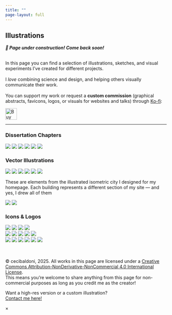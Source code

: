 ```yaml
---
title: ""
page-layout: full
---
```


## Illustrations

***📢  Page under construction! Come back soon! ***
<br><br>

In this page you can find a selection of illustrations, sketches, and visual experiments I've created for different projects.
<br><br>
I *love* combining science and design, and helping others visually communicate their work. 
<br><br>
You can support my work or request a **custom commission** (graphical abstracts, favicons, logos, or visuals for websites and talks) through [Ko-fi](https://ko-fi.com/cecibaldoni):

```{=html}
<a href='https://ko-fi.com/cecibaldoni' target='_blank'>
  <img height='36' style='border:0px;height:36px;' src='https://storage.ko-fi.com/cdn/kofi5.png?v=3' border='0' alt='Buy Me a Coffee at ko-fi.com' />
</a>
```
---

### Dissertation Chapters

```{=html}
<div class="modular-gallery">
  <img src="../img/illustrations/chap1.png" class="tile small">
  <img src="../img/illustrations/chap2.png" class="tile small">
  <img src="../img/illustrations/chap3.png" class="tile small">
  <img src="../img/illustrations/front-page.png" class="tile big">
  <img src="../img/illustrations/chap4.png" class="tile small">
  <img src="../img/illustrations/generaldisc.png" class="tile small">
</div>
```

### Vector Illustrations
```{=html}
<div class="modular-gallery">
  <img src="../img/illustrations/animals.png" class="tile small">
  <img src="../img/illustrations/hering-shrews.png" class="tile big">
  <img src="../img/illustrations/funkyanimals.png" class="tile small">
  <img src="../img/illustrations/lady.png" class="tile big">
  <img src="../img/illustrations/lady2.png" class="tile small">
  <img src="../img/illustrations/lady3.png" class="tile small">
</div>
```

These are elements from the illustrated isometric city I designed for my homepage.
Each building represents a different section of my site — and yes, I drew all of them

```{=html}
<div class="modular-gallery">
  <img src="../img/illustrations/city-details.png" class="tile big">
  <img src="../img/illustrations/buildings-details.png" class="tile big">
</div>
```


### Icons & Logos
```{=html}
<div class="micro-gallery">
  <img src="../img/illustrations/cognition.png" class="tile micro">
  <img src="../img/illustrations/brain.png" class="tile micro">
  <img src="../img/illustrations/microstructure.png" class="tile micro">
  <img src="../img/illustrations/cage.png" class="tile micro">
</div>

<div class="micro-gallery">
  <img src="../img/illustrations/climatechange.png" class="tile micro">
  <img src="../img/illustrations/deforestation.png" class="tile micro">
  <img src="../img/illustrations/eolic.png" class="tile micro">
  <img src="../img/illustrations/hunting.png" class="tile micro">
  <img src="../img/illustrations/virus.png" class="tile micro">
</div>

<div class="micro-gallery">
  <img src="../img/illustrations/join1.svg" class="tile micro">
  <img src="../img/illustrations/join2.svg" class="tile micro">
  <img src="../img/illustrations/join3.svg" class="tile micro">
  <img src="../img/illustrations/join4.svg" class="tile micro">
  <img src="../img/illustrations/join5.svg" class="tile micro">
  <img src="../img/illustrations/join6.svg" class="tile micro">
</div>
```



<br><br>
© cecibaldoni, 2025. All works in this page are licensed under a [Creative Commons Attribution-NonDerivative-NonCommercial 4.0 International License](https://creativecommons.org/licenses/by-nc-nd/4.0). <br> This means you’re welcome to share anything from this page for non-commercial purposes as long as you credit me as the creator!

<div id="img-popup" class="img-popup hidden">
  <p>
    Want a high-res version or a custom illustration?<br>
    <a href="contact.qmd">Contact me here️!</a>
  </p>
  <span class="close-popup">×</span>
</div>

<script>
  const popup = document.getElementById("img-popup");
  const closeBtn = document.querySelector(".close-popup");

  document.addEventListener("contextmenu", function(e) {
    if (e.target.tagName === "IMG") {
      e.preventDefault();
      popup.classList.remove("hidden");
    }
  });

  closeBtn.addEventListener("click", function() {
    popup.classList.add("hidden");
  });

  document.addEventListener("click", function(e) {
    if (!popup.contains(e.target)) {
      popup.classList.add("hidden");
    }
  });
</script>
